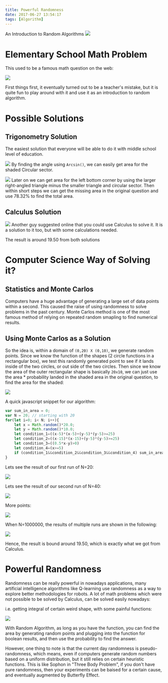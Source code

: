 ```yaml
---
title: Powerful Randomness
date: 2017-06-27 13:54:17
tags: [Algorithm]
---
```


An Introduction to Random Algorithms
![](9.jpg)

<!--truncate-->

# Elementary School Math Problem

This used to be a famous math question on the web:

![](1.png)

First things first, it eventually turned out to be a teacher's mistake, but it is quite fun to play around with it and use it as an introduction to random algorithm.

# Possible Solutions
## Trigonometry Solution
The easiest solution that everyone will be able to do it with middle school level of education.

![](2.jpg)
By finding the angle using `Arcsin()`, we can easily get area for the shaded Circular sector. 

![](3.jpg)
Later on we can get area for the left bottom corner by using the larger right-angled triangle minus the smaller triangle and circular sector. Then within short steps we can get the missing area in the original question and use 78.32% to find the total area.

## Calculus Solution
![](5.jpg)
Another guy suggested online that you could use Calculus to solve it. It is a solution to it too, but with some calculations needed.

The result is around 19.50 from both solutions

# Computer Science Way of Solving it?
## Statistics and Monte Carlos
Computers have a huge advantage of generating a large set of data points within a second. This caused the raise of using randomness to solve problems in the past century. Monte Carlos method is one of the most famous method of relying on repeated random smapling to find numerical results.

## Using Monte Carlos as a Solution
So the idea is, within a domain of `(0,20) X (0,10)`, we generate random points. Since we know the function of the shapes (2 circle functions in a rectangular box), we test this randomly generated point to see if it lands inside of the two circles, or out side of the two circles. Then since we know the area of the outer rectangular shape is basically `20x10`, we can just use the area * probability landed in the shaded area in the original question, to find the area for the shaded:

![](6.jpg)

A quick javascript snippet for our algorithm:

```js
var sum_in_area = 0;
var N = 20; // starting with 20
for(let i=0; i< N; i++){
	let x = Math.random()*20.0;
	let y = Math.random()*10.0;
	let condition_1=((x-5)*(x-5)+(y-5)*(y-5)>=25)
	let condition_2=((x-15)*(x-15)+(y-5)*(y-5)>=25)
	let condition_3=((0.5*x-y)>0)
	let condition_4=(x>=5)
	if (condition_1&&condition_2&&condition_3&&condition_4) sum_in_area++
}
```

Lets see the result of our first run of N=20:

![](7.jpg)

Lets see the result of our second run of N=40:

![](8.jpg)

More points:

![](9.jpg)

When N=1000000, the results of multiple runs are shown in the following:

![](12.jpg)

Hence, the result is bound around 19.50, which is exactly what we got from Calculus. 

# Powerful Randomness

Randomness can be really powerful in nowadays applications, many artificial intelligence algorithms like Q-learning use randomness as a way to explore better methodologies for robots. A lot of math problems which were not possible to be solved by Calculus, can be solved easily nowadays:

i.e. getting integral of certain weird shape, with some painful functions:

![](14.jpg)

With Random Algorithm, as long as you have the function, you can find the area by generating random points and plugging into the function for boolean results, and then use the probability to find the answer.

However, one thing to note is that the current day randomness is pseudo-randomness, which means, even if computers generate random numbers based on a uniform distribution, but it still relies on certain heuristic functions. This is like Sophon in "Three Body Problem", if you don't have pure randomness, then your experiments can be baised for a certain cause, and eventually augmented by Butterfly Effect. 